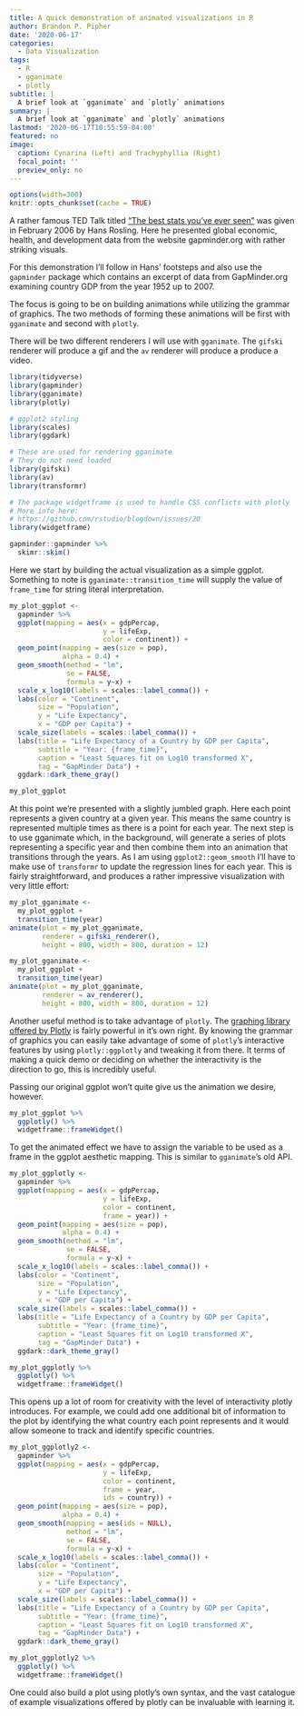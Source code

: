 ```yaml
---
title: A quick demonstration of animated visualizations in R
author: Brandon P. Pipher
date: '2020-06-17'
categories:
  - Data Visualization
tags:
  - R
  - gganimate
  - plotly
subtitle: |
  A brief look at `gganimate` and `plotly` animations
summary: |
  A brief look at `gganimate` and `plotly` animations
lastmod: '2020-06-17T10:55:59-04:00'
featured: no
image:
  caption: Cynarina (Left) and Trachyphyllia (Right)
  focal_point: ''
  preview_only: no
---
```


```r
options(width=300)
knitr::opts_chunk$set(cache = TRUE)
```

A rather famous TED Talk titled [“The best stats you’ve ever seen”](https://www.ted.com/talks/hans_rosling_the_best_stats_you_ve_ever_seen) was given in February 2006 by Hans Rosling.  Here he presented global economic, health, and development data from the website gapminder.org with rather striking visuals.

For this demonstration I'll follow in Hans' footsteps and also use the `gapminder` package which contains an excerpt of data from GapMinder.org examining country GDP from the year 1952 up to 2007.

The focus is going to be on building animations while utilizing the grammar of graphics.  The two methods of forming these animations will be first with `gganimate` and second with `plotly`.  

There will be two different renderers I will use with `gganimate`.  The `gifski` renderer will produce a gif and the `av` renderer will produce a produce a video.

```r
library(tidyverse)
library(gapminder)
library(gganimate)
library(plotly)

# ggplot2 styling
library(scales)
library(ggdark)

# These are used for rendering gganimate
# They do not need loaded
library(gifski)
library(av)
library(transformr)

# The package widgetframe is used to handle CSS conflicts with plotly
# More info here:
# https://github.com/rstudio/blogdown/issues/20
library(widgetframe)
```

```r
gapminder::gapminder %>% 
  skimr::skim()
```

Here we start by building the actual visualization as a simple ggplot. Something to note is `gganimate::transition_time` will supply the value of `frame_time` for string literal interpretation.

```r
my_plot_ggplot <- 
  gapminder %>%
  ggplot(mapping = aes(x = gdpPercap,
                       y = lifeExp,
                       color = continent)) +
  geom_point(mapping = aes(size = pop),
             alpha = 0.4) + 
  geom_smooth(method = "lm",
              se = FALSE,
              formula = y~x) +
  scale_x_log10(labels = scales::label_comma()) + 
  labs(color = "Continent",
       size = "Population",
       y = "Life Expectancy",
       x = "GDP per Capita") + 
  scale_size(labels = scales::label_comma()) +
  labs(title = "Life Expectancy of a Country by GDP per Capita",
       subtitle = "Year: {frame_time}",
       caption = "Least Squares fit on Log10 transformed X",
       tag = "GapMinder Data") +
  ggdark::dark_theme_gray()
```

```r
my_plot_ggplot
```

At this point we're presented with a slightly jumbled graph.  Here each point represents a given country at a given year.  This means the same country is represented multiple times as there is a point for each year.  The next step is to use gganimate which, in the background, will generate a series of plots representing a specific year and then combine them into an animation that transitions through the years.  As I am using `ggplot2::geom_smooth` I'll have to make use of `transformr` to update the regression lines for each year.  This is fairly straightforward, and produces a rather impressive visualization with very little effort:

```r
my_plot_gganimate <-
  my_plot_ggplot + 
  transition_time(year)
animate(plot = my_plot_gganimate,
        renderer = gifski_renderer(),
        height = 800, width = 800, duration = 12)
```

```r
my_plot_gganimate <-
  my_plot_ggplot + 
  transition_time(year)
animate(plot = my_plot_gganimate,
        renderer = av_renderer(),
        height = 800, width = 800, duration = 12)
```

Another useful method is to take advantage of `plotly`.  The [graphing library offered by Plotly](https://plotly.com/r/) is fairly powerful in it's own right.  By knowing the grammar of graphics you can easily take advantage of some of `plotly`'s interactive features by using `plotly::ggplotly` and tweaking it from there.  It terms of making a quick demo or deciding on whether the interactivity is the direction to go, this is incredibly useful.

Passing our original ggplot won't quite give us the animation we desire, however.

```r
my_plot_ggplot %>%
  ggplotly() %>%
  widgetframe::frameWidget()
```

To get the animated effect we have to assign the variable to be used as a frame in the ggplot aesthetic mapping.  This is similar to `gganimate`'s old API.

```r
my_plot_ggplotly <- 
  gapminder %>%
  ggplot(mapping = aes(x = gdpPercap,
                       y = lifeExp,
                       color = continent,
                       frame = year)) +
  geom_point(mapping = aes(size = pop),
             alpha = 0.4) + 
  geom_smooth(method = "lm",
              se = FALSE,
              formula = y~x) +
  scale_x_log10(labels = scales::label_comma()) + 
  labs(color = "Continent",
       size = "Population",
       y = "Life Expectancy",
       x = "GDP per Capita") + 
  scale_size(labels = scales::label_comma()) +
  labs(title = "Life Expectancy of a Country by GDP per Capita",
       subtitle = "Year: {frame_time}",
       caption = "Least Squares fit on Log10 transformed X",
       tag = "GapMinder Data") +
  ggdark::dark_theme_gray()
```

```r
my_plot_ggplotly %>%
  ggplotly() %>%
  widgetframe::frameWidget()
```

This opens up a lot of room for creativity with the level of interactivity plotly introduces. For example, we could add one additional bit of information to the plot by identifying the what country each point represents and it would allow someone to track and identify specific countries.

```r
my_plot_ggplotly2 <- 
  gapminder %>%
  ggplot(mapping = aes(x = gdpPercap,
                       y = lifeExp,
                       color = continent,
                       frame = year,
                       ids = country)) +
  geom_point(mapping = aes(size = pop),
             alpha = 0.4) + 
  geom_smooth(mapping = aes(ids = NULL),
              method = "lm",
              se = FALSE,
              formula = y~x) +
  scale_x_log10(labels = scales::label_comma()) + 
  labs(color = "Continent",
       size = "Population",
       y = "Life Expectancy",
       x = "GDP per Capita") + 
  scale_size(labels = scales::label_comma()) +
  labs(title = "Life Expectancy of a Country by GDP per Capita",
       subtitle = "Year: {frame_time}",
       caption = "Least Squares fit on Log10 transformed X",
       tag = "GapMinder Data") +
  ggdark::dark_theme_gray()
```


```r
my_plot_ggplotly2 %>%
  ggplotly() %>%
  widgetframe::frameWidget()
```

One could also build a plot using plotly's own syntax, and the vast catalogue of example visualizations offered by plotly can be invaluable with learning it.